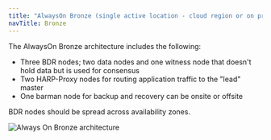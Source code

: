 ```yaml
---
title: "AlwaysOn Bronze (single active location - cloud region or on prem data center)"
navTitle: Bronze
---
```


The AlwaysOn Bronze architecture includes the following:

-  Three BDR nodes; two data nodes and one witness node that doesn't hold data but is used for consensus
-  Two HARP-Proxy nodes for routing application traffic to the "lead" master
-  One barman node for backup and recovery can be onsite or offsite

BDR nodes should be spread across availability zones.

![Always On Bronze architecture](../images/bronze.png)

